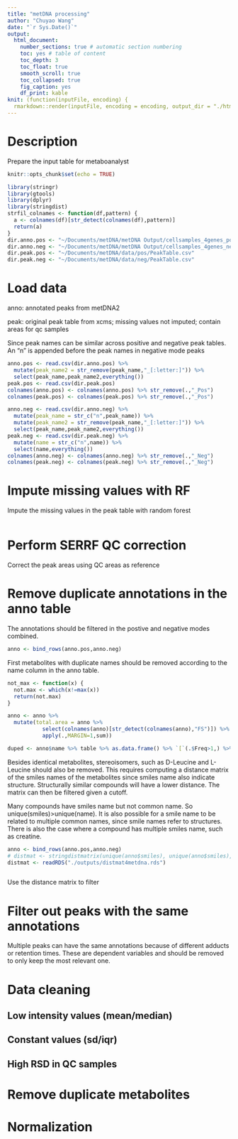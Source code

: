 ```yaml
---
title: "metDNA processing"
author: "Chuyao Wang"
date: "`r Sys.Date()`"
output: 
  html_document: 
    number_sections: true # automatic section numbering
    toc: yes # table of content
    toc_depth: 3
    toc_float: true
    smooth_scroll: true
    toc_collapsed: true
    fig_caption: yes
    df_print: kable
knit: (function(inputFile, encoding) {
  rmarkdown::render(inputFile, encoding = encoding, output_dir = "./html") })
---
```


# Description

Prepare the input table for metaboanalyst

```r
knitr::opts_chunk$set(echo = TRUE)

library(stringr)
library(gtools)
library(dplyr)
library(stringdist)
strfil_colnames <- function(df,pattern) {
  a <- colnames(df)[str_detect(colnames(df),pattern)]
  return(a)
}
dir.anno.pos <- "~/Documents/metDNA/metDNA Output/cellsamples_4genes_pos/POS/00_annotation_table/table3_identification_pair.csv"
dir.anno.neg <- "~/Documents/metDNA/metDNA Output/cellsamples_4genes_neg/00_annotation_table/table3_identification_pair.csv"
dir.peak.pos <- "~/Documents/metDNA/data/pos/PeakTable.csv"
dir.peak.neg <- "~/Documents/metDNA/data/neg/PeakTable.csv"
```

# Load data
anno: annotated peaks from metDNA2

peak: original peak table from xcms; missing values not imputed; contain areas for qc samples

Since peak names can be similar across positive and negative peak tables. An "n" is appended before the peak names in negative mode peaks

```r
anno.pos <- read.csv(dir.anno.pos) %>%
  mutate(peak_name2 = str_remove(peak_name,"_[:letter:]")) %>%
  select(peak_name,peak_name2,everything())
peak.pos <- read.csv(dir.peak.pos)
colnames(anno.pos) <- colnames(anno.pos) %>% str_remove(.,"_Pos")
colnames(peak.pos) <- colnames(peak.pos) %>% str_remove(.,"_Pos")

anno.neg <- read.csv(dir.anno.neg) %>%
  mutate(peak_name = str_c("n",peak_name)) %>%
  mutate(peak_name2 = str_remove(peak_name,"_[:letter:]")) %>%
  select(peak_name,peak_name2,everything())
peak.neg <- read.csv(dir.peak.neg) %>%
  mutate(name = str_c("n",name)) %>%
  select(name,everything())
colnames(anno.neg) <- colnames(anno.neg) %>% str_remove(.,"_Neg")
colnames(peak.neg) <- colnames(peak.neg) %>% str_remove(.,"_Neg")
```

# Impute missing values with RF
Impute the missing values in the peak table with random forest

```r

```


# Perform SERRF QC correction
Correct the peak areas using QC areas as reference

# Remove duplicate annotations in the anno table
The annotations should be filtered in the postive and negative modes combined.
```r
anno <- bind_rows(anno.pos,anno.neg)
```

First metabolites with duplicate names should be removed according to the name column in the anno table.
```r
not_max <- function(x) {
  not.max <- which(x!=max(x))
  return(not.max)
}

anno <- anno %>%
  mutate(total.area = anno %>%
           select(colnames(anno)[str_detect(colnames(anno),"FS")]) %>%
           apply(.,MARGIN=1,sum))

duped <- anno$name %>% table %>% as.data.frame() %>% `[`(.$Freq>1,) %>% `[`(,1) %>% as.vector()
```

Besides identical metabolites, stereoisomers, such as D-Leucine and L-Leucine should also be removed. This requires computing a distance matrix of the smiles names of the metabolites since smiles name also indicate structure. Structurally similar compounds will have a lower distance. The matrix can then be filtered given a cutoff.

Many compounds have smiles name but not common name. So unique(smiles)>unique(name). It is also possible for a smile name to be related to multiple common names, since smile names refer to structures. There is also the case where a compound has multiple smiles name, such as creatine.

```r
anno <- bind_rows(anno.pos,anno.neg)
# distmat <- stringdistmatrix(unique(anno$smiles), unique(anno$smiles), "jw", p=0.1)
distmat <- readRDS("./outputs/distmat4metdna.rds")
```


```r

```

Use the distance matrix to filter



# Filter out peaks with the same annotations
Multiple peaks can have the same annotations because of different adducts or retention times. These are dependent variables and should be removed to only keep the most relevant one.


# Data cleaning

## Low intensity values (mean/median)

## Constant values (sd/iqr)

## High RSD in QC samples

# Remove duplicate metabolites

# Normalization
